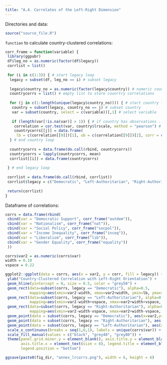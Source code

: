 ```yaml
---
title: "A.4. Correlates of the Left-Right Dimension"
---
```


Directories and data:
```r
source("source_file.R")
```

`function` to calculate country-clustered correlations:
```r
corr_frame = function(variable) {
 library(ggpubr)
 df$leg_no = as.numeric(factor(df$legacy))
 corrlist = list()
 
 for (i in c(1:3)) { # start legacy loop
  legacy = subset(df, leg_no == i) # subset legacy
  
  legacy$country_no = as.numeric(factor(legacy$country)) # numeric country vector for loop
  countrycorrs = list() # empty list to store counrtry correlations 
  
  for (j in c(1:length(unique(legacy$country_no)))) { # start country loop
   country = subset(legacy, country_no == j) # subset country
   var = subset(country, select = c(variable))[,1] # select variable
   
   if (length(var[!is.na(var)] > 1)) { # if country has observations ...
    correlation = cor.test(var, country$lrscale, method = "pearson") # ... calculate correlation
    countrycorrs[[j]] = data.frame(
     lb = c(correlation[[9]])[1], ub = c(correlation[[9]])[2], corr = c(correlation[[4]]))} 
  } # end country loop
  
  countrycorrs = data.frame(do.call(rbind, countrycorrs))
  countrycorrs = lapply(countrycorrs, mean)
  corrlist[[i]] = data.frame(countrycorrs)
  
 } # end legacy loop
 
 corrlist = data.frame(do.call(rbind, corrlist))
 corrlist$legacy = c("Democratic", "Left-Authoritarian", "Right-Authoritarian")
 
 return(corrlist)
}
``` 
 
Dataframe of correlations:
```r
corrs = data.frame(rbind(
 cbind(var = "Democratic Support", corr_frame("autdem")), 
 cbind(var = "Nationalism", corr_frame("nat")), 
 cbind(var = "Social Policy", corr_frame("socpol")), 
 cbind(var = "Income Inequality", corr_frame("inceq")), 
 cbind(var = "Liberalism", corr_frame("lib")), 
 cbind(var = "Gender Equality", corr_frame("equality")) 
 ))
```

```r
corrs$var2 = as.numeric(corrs$var)
width = 0.10
vspace = 0.22

ggplot2::ggplot(data = corrs, aes(x = var2, y = corr, fill = legacy)) + coord_flip() +
 ylab("Country-Clustered Correlation with Left-Right Orientation") +
 geom_hline(yintercept = 0, size = 0.5, color = "grey50") + 
 geom_rect(data=subset(corrs, legacy == "Democratic"), alpha=0.5,
           mapping=aes(xmin=var2-width, xmax=var2+width, ymin=lb, ymax=ub)) + 
 geom_rect(data=subset(corrs, legacy == "Left-Authoritarian"), alpha=0.5,
           mapping=aes(xmin=var2-width+vspace, xmax=var2+width+vspace, ymin=lb, ymax=ub)) +
 geom_rect(data=subset(corrs, legacy == "Right-Authoritarian"), alpha=0.5,
           mapping=aes(xmin=var2-width-vspace, xmax=var2+width-vspace, ymin=lb, ymax=ub)) +
 geom_point(data = subset(corrs, legacy == "Democratic"), aes(x=var2,y=corr)) +
 geom_point(data = subset(corrs, legacy == "Right-Authoritarian"), aes(x=var2-vspace,y=corr)) +
 geom_point(data = subset(corrs, legacy == "Left-Authoritarian"), aes(x=var2+vspace,y=corr)) +
 scale_x_continuous(breaks = seq(1,6,1), labels = unique(corrs$var)) + theme_minimal() + 
 scale_fill_manual(values = c("black", "grey40", "grey80")) + 
 theme(panel.grid.minor.y = element_blank(), axis.title.y = element_blank(),
       axis.title.x = element_text(size = 8), legend.title = element_blank(), 
       legend.position = "bottom")

ggsave(paste0(fig_dir, "annex_lrcorrs.png"), width = 6, height = 6)
```
